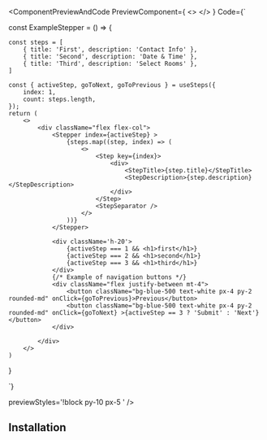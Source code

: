 
<ComponentPreviewAndCode 
PreviewComponent={
<>
<StepperWrapper/>
</>
}
Code={`

const ExampleStepper = () => {

    const steps = [
        { title: 'First', description: 'Contact Info' },
        { title: 'Second', description: 'Date & Time' },
        { title: 'Third', description: 'Select Rooms' },
    ]

    const { activeStep, goToNext, goToPrevious } = useSteps({
        index: 1,
        count: steps.length,
    });
    return (
        <>
            <div className="flex flex-col">
                <Stepper index={activeStep} >
                    {steps.map((step, index) => (
                        <>
                            <Step key={index}>
                                <div>
                                    <StepTitle>{step.title}</StepTitle>
                                    <StepDescription>{step.description}</StepDescription>
                                </div>
                            </Step>
                            <StepSeparator />
                        </>
                    ))}
                </Stepper>

                <div className='h-20'>
                    {activeStep === 1 && <h1>first</h1>}
                    {activeStep === 2 && <h1>second</h1>}
                    {activeStep === 3 && <h1>third</h1>}
                </div>
                {/* Example of navigation buttons */}
                <div className="flex justify-between mt-4">
                    <button className="bg-blue-500 text-white px-4 py-2 rounded-md" onClick={goToPrevious}>Previous</button>
                    <button className="bg-blue-500 text-white px-4 py-2 rounded-md" onClick={goToNext} >{activeStep == 3 ? 'Submit' : 'Next'}</button>
                </div>

            </div>
        </>
    )
}

`}

previewStyles='!block py-10 px-5 '
/>

## Installation

<CommandBlock command="npx react-nex add Stepper" />